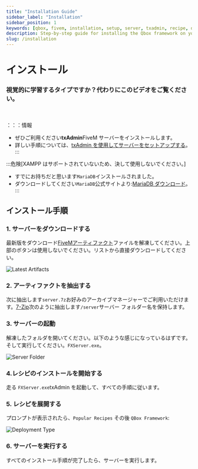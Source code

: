 ```yaml
---
title: "Installation Guide"
sidebar_label: "Installation"
sidebar_position: 1
keywords: [qbox, fivem, installation, setup, server, txadmin, recipe, deployment]
description: Step-by-step guide for installing the Qbox framework on your FiveM server. Learn how to deploy using txAdmin and choose the right recipe for your needs.
slug: /installation
---
```


# インストール

### 視覚的に学習するタイプですか？代わりにこのビデオをご覧ください。

<ReactPlayer width="100%" url="https://www.youtube.com/watch?v=FQGsXn0bRcI" controls="true" volume="0.7" pip="true" stopOnUnmount="false" />

ㅤ

：：：情報

* ぜひご利用ください**txAdmin**FiveM サーバーをインストールします。
* 詳しい手順については、[txAdmin を使用してサーバーをセットアップする](https://docs.fivem.net/docs/server-manual/setting-up-a-server-txadmin/)。
  :::

:::危険\[XAMPP はサポートされていないため、決して使用しないでください。]

* すでにお持ちだと思います`MariaDB`インストールされました。
* ダウンロードしてください`MariaDB`公式サイトより:[MariaDB ダウンロード](https://mariadb.org/download/)。
  :::

## インストール手順

### 1. サーバーをダウンロードする

最新版をダウンロード[FiveMアーティファクト](https://runtime.fivem.net/artifacts/fivem/build_server_windows/master/)ファイルを解凍してください。上部のボタンは使用しないでください。リストから直接ダウンロードしてください。

![Latest Artifacts](/img/artifacts.png)

### 2. アーティファクトを抽出する

次に抽出します`server.7z`お好みのアーカイブマネージャーでご利用いただけます。[7-Zip](https://www.7-zip.org/)次のように抽出します`/server`サーバー フォルダー名を保持します。

### 3. サーバーの起動

解凍したフォルダを開いてください。以下のような感じになっているはずです。そして実行してください。`FXServer.exe`。

![Server Folder](/img/artifact-list.png)

### 4.レシピのインストールを開始する

走る `FXServer.exe`txAdmin を起動して、すべての手順に従います。

### 5. レシピを展開する

プロンプトが表示されたら、`Popular Recipes` その後 `QBox Framework`:

![Deployment Type](/img/txadmin-deployment-type.jpg)

### 6. サーバーを実行する

すべてのインストール手順が完了したら、サーバーを実行します。
